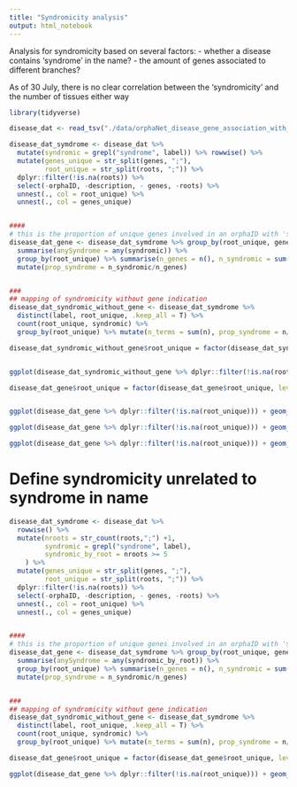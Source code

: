 ```yaml
---
title: "Syndromicity analysis"
output: html_notebook
---
```


Analysis for syndromicity based on several factors:
- whether a disease contains 'syndrome' in the name?
- the amount of genes associated to different branches?

As of 30 July, there is no clear correlation between the 'syndromicity' and the number of tissues either way

```r
library(tidyverse)

disease_dat <- read_tsv("./data/orphaNet_disease_gene_association_with_roots.tsv")

disease_dat_symdrome <- disease_dat %>% 
  mutate(syndromic = grepl("syndrome", label)) %>% rowwise() %>%
  mutate(genes_unique = str_split(genes, ";"),
         root_unique = str_split(roots, ";")) %>% 
  dplyr::filter(!is.na(roots)) %>% 
  select(-orphaID, -description, - genes, -roots) %>%
  unnest(., col = root_unique) %>%
  unnest(., col = genes_unique)


####
# this is the proportion of unique genes involved in an orphaID with 'syndrome' in its name
disease_dat_gene <- disease_dat_symdrome %>% group_by(root_unique, genes_unique) %>%
  summarise(anySyndrome = any(syndromic)) %>%
  group_by(root_unique) %>% summarise(n_genes = n(), n_syndromic = sum(anySyndrome))  %>%
  mutate(prop_syndrome = n_syndromic/n_genes)


###
## mapping of syndromicity without gene indication
disease_dat_syndromic_without_gene <- disease_dat_symdrome %>% 
  distinct(label, root_unique, .keep_all = T) %>%
  count(root_unique, syndromic) %>%
  group_by(root_unique) %>% mutate(n_terms = sum(n), prop_syndrome = n/n_terms) %>% dplyr::filter(syndromic) 
```


```r
disease_dat_syndromic_without_gene$root_unique = factor(disease_dat_syndromic_without_gene$root_unique, levels = levels(AUC_folds_summary$name))


ggplot(disease_dat_syndromic_without_gene %>% dplyr::filter(!is.na(root_unique))) + geom_tile(aes(x = 1, y = root_unique, fill = cut(prop_syndrome, breaks = c(0, 0.25, 0.5, 0.75, 1), include.lowest = T))) + scale_fill_brewer()#+ theme(axis.text.y = NULL)
```


```r
disease_dat_gene$root_unique = factor(disease_dat_gene$root_unique, levels = levels(AUC_folds_summary$name))


ggplot(disease_dat_gene %>% dplyr::filter(!is.na(root_unique))) + geom_tile(aes(x = 1, y = root_unique, fill = cut(prop_syndrome, breaks = c(0, 0.25, 0.5, 0.75, 1), include.lowest = T))) + scale_fill_brewer()#+ theme(axis.text.y = NULL)
```

```r
ggplot(disease_dat_gene %>% dplyr::filter(!is.na(root_unique))) + geom_tile(aes(x = 1, y = root_unique, fill = cut(prop_syndrome, breaks = c(0, 0.4, 1), include.lowest = T))) + scale_fill_brewer()#+ theme(axis.text.y = NULL)
```


```r
ggplot(disease_dat_gene %>% dplyr::filter(!is.na(root_unique))) + geom_tile(aes(x = 1, y = root_unique, fill = prop_syndrome)) + geom_text(aes(x = 1, y = root_unique, label = round(prop_syndrome,2))) + scale_fill_distiller(direction = 1)#+
```

# Define syndromicity unrelated to syndrome in name
```r
disease_dat_symdrome <- disease_dat %>% 
  rowwise() %>%
  mutate(nroots = str_count(roots,";") +1, 
         syndromic = grepl("syndrome", label),
         syndromic_by_root = nroots >= 5
    ) %>% 
  mutate(genes_unique = str_split(genes, ";"),
         root_unique = str_split(roots, ";")) %>% 
  dplyr::filter(!is.na(roots)) %>% 
  select(-orphaID, -description, - genes, -roots) %>%
  unnest(., col = root_unique) %>%
  unnest(., col = genes_unique)


####
# this is the proportion of unique genes involved in an orphaID with 'syndrome' in its name
disease_dat_gene <- disease_dat_symdrome %>% group_by(root_unique, genes_unique) %>%
  summarise(anySyndrome = any(syndromic_by_root)) %>%
  group_by(root_unique) %>% summarise(n_genes = n(), n_syndromic = sum(anySyndrome))  %>%
  mutate(prop_syndrome = n_syndromic/n_genes)


###
## mapping of syndromicity without gene indication
disease_dat_syndromic_without_gene <- disease_dat_symdrome %>% 
  distinct(label, root_unique, .keep_all = T) %>%
  count(root_unique, syndromic) %>%
  group_by(root_unique) %>% mutate(n_terms = sum(n), prop_syndrome = n/n_terms) %>% dplyr::filter(syndromic) 
```


```r
disease_dat_gene$root_unique = factor(disease_dat_gene$root_unique, levels = levels(AUC_folds_summary$name))

ggplot(disease_dat_gene %>% dplyr::filter(!is.na(root_unique))) + geom_tile(aes(x = 1, y = root_unique, fill = prop_syndrome)) + geom_text(aes(x = 1, y = root_unique, label = round(prop_syndrome,2))) + scale_fill_distiller(direction = 1)#+
```

